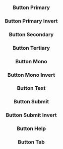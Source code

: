 
<Edit folder={props.folder} />

<Header
  title="Buttons"
  subtitle="A small collection of plug-and-play button components."
  npm={props.npm}
  status="stable"
/>

<H3 id="button-primary">Button Primary</H3>

<ButtonPrimary />

<H3 id="button-primary-invert">Button Primary Invert</H3>

<ButtonPrimaryInvert />

<H3 id="button-secondary">Button Secondary</H3>

<ButtonSecondary />

<H3 id="button-tertiary">Button Tertiary</H3>

<ButtonTertiary />

<H3 id="button-mono">Button Mono</H3>

<ButtonMono />

<H3 id="button-mono-invert">Button Mono Invert</H3>

<ButtonMonoInvert />

<H3 id="button-text">Button Text</H3>

<ButtonText />

<H3 id="button-submit">Button Submit</H3>

<ButtonSubmit />

<H3 id="button-submit-invert">Button Submit Invert</H3>

<ButtonSubmitInvert />

<H3 id="button-help">Button Help</H3>

<ButtonHelp />

<H3 id="button-tab">Button Tab</H3>

<ButtonTab />
